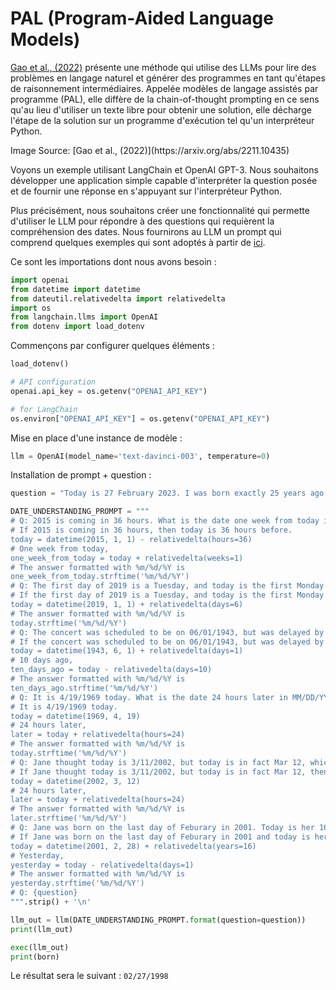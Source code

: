 # PAL (Program-Aided Language Models)
 

[Gao et al., (2022)](https://arxiv.org/abs/2211.10435) présente une méthode qui utilise des LLMs pour lire des problèmes en langage naturel et générer des programmes en tant qu'étapes de raisonnement intermédiaires. Appelée modèles de langage assistés par programme (PAL), elle diffère de la chain-of-thought prompting en ce sens qu'au lieu d'utiliser un texte libre pour obtenir une solution, elle décharge l'étape de la solution sur un programme d'exécution tel qu'un interpréteur Python.

<Screenshot src={PAL} alt="PAL" />
Image Source: [Gao et al., (2022)](https://arxiv.org/abs/2211.10435)

Voyons un exemple utilisant LangChain et OpenAI GPT-3. Nous souhaitons développer une application simple capable d'interpréter la question posée et de fournir une réponse en s'appuyant sur l'interpréteur Python. 

Plus précisément, nous souhaitons créer une fonctionnalité qui permette d'utiliser le LLM pour répondre à des questions qui requièrent la compréhension des dates. Nous fournirons au LLM un prompt qui comprend quelques exemples qui sont adoptés à partir de [ici](https://github.com/reasoning-machines/pal/blob/main/pal/prompt/date_understanding_prompt.py).  

Ce sont les importations dont nous avons besoin :

```python
import openai
from datetime import datetime
from dateutil.relativedelta import relativedelta
import os
from langchain.llms import OpenAI
from dotenv import load_dotenv
```

Commençons par configurer quelques éléments :

```python
load_dotenv()

# API configuration
openai.api_key = os.getenv("OPENAI_API_KEY")

# for LangChain
os.environ["OPENAI_API_KEY"] = os.getenv("OPENAI_API_KEY")
```

Mise en place d'une instance de modèle :

```python
llm = OpenAI(model_name='text-davinci-003', temperature=0)
```

Installation de prompt + question :

```python
question = "Today is 27 February 2023. I was born exactly 25 years ago. What is the date I was born in MM/DD/YYYY?"

DATE_UNDERSTANDING_PROMPT = """
# Q: 2015 is coming in 36 hours. What is the date one week from today in MM/DD/YYYY?
# If 2015 is coming in 36 hours, then today is 36 hours before.
today = datetime(2015, 1, 1) - relativedelta(hours=36)
# One week from today,
one_week_from_today = today + relativedelta(weeks=1)
# The answer formatted with %m/%d/%Y is
one_week_from_today.strftime('%m/%d/%Y')
# Q: The first day of 2019 is a Tuesday, and today is the first Monday of 2019. What is the date today in MM/DD/YYYY?
# If the first day of 2019 is a Tuesday, and today is the first Monday of 2019, then today is 6 days later.
today = datetime(2019, 1, 1) + relativedelta(days=6)
# The answer formatted with %m/%d/%Y is
today.strftime('%m/%d/%Y')
# Q: The concert was scheduled to be on 06/01/1943, but was delayed by one day to today. What is the date 10 days ago in MM/DD/YYYY?
# If the concert was scheduled to be on 06/01/1943, but was delayed by one day to today, then today is one day later.
today = datetime(1943, 6, 1) + relativedelta(days=1)
# 10 days ago,
ten_days_ago = today - relativedelta(days=10)
# The answer formatted with %m/%d/%Y is
ten_days_ago.strftime('%m/%d/%Y')
# Q: It is 4/19/1969 today. What is the date 24 hours later in MM/DD/YYYY?
# It is 4/19/1969 today.
today = datetime(1969, 4, 19)
# 24 hours later,
later = today + relativedelta(hours=24)
# The answer formatted with %m/%d/%Y is
today.strftime('%m/%d/%Y')
# Q: Jane thought today is 3/11/2002, but today is in fact Mar 12, which is 1 day later. What is the date 24 hours later in MM/DD/YYYY?
# If Jane thought today is 3/11/2002, but today is in fact Mar 12, then today is 3/1/2002.
today = datetime(2002, 3, 12)
# 24 hours later,
later = today + relativedelta(hours=24)
# The answer formatted with %m/%d/%Y is
later.strftime('%m/%d/%Y')
# Q: Jane was born on the last day of Feburary in 2001. Today is her 16-year-old birthday. What is the date yesterday in MM/DD/YYYY?
# If Jane was born on the last day of Feburary in 2001 and today is her 16-year-old birthday, then today is 16 years later.
today = datetime(2001, 2, 28) + relativedelta(years=16)
# Yesterday,
yesterday = today - relativedelta(days=1)
# The answer formatted with %m/%d/%Y is
yesterday.strftime('%m/%d/%Y')
# Q: {question}
""".strip() + '\n'
```

```python
llm_out = llm(DATE_UNDERSTANDING_PROMPT.format(question=question))
print(llm_out)
```

```python
exec(llm_out)
print(born)
```

Le résultat sera le suivant : `02/27/1998`
